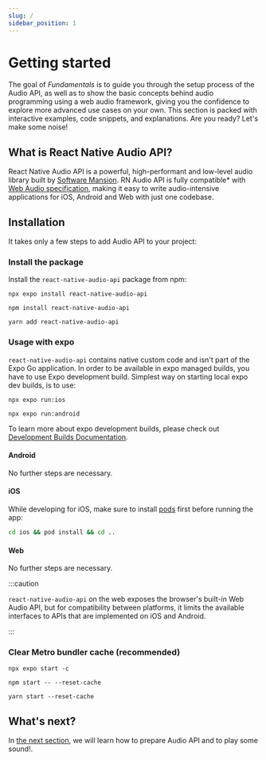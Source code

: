 ```yaml
---
slug: /
sidebar_position: 1
---
```



# Getting started

The goal of _Fundamentals_ is to guide you through the setup process of the Audio API, as well as to show the basic concepts behind audio programming using a web audio framework, giving you the confidence to explore more advanced use cases on your own. This section is packed with interactive examples, code snippets, and explanations. Are you ready? Let's make some noise!

## What is React Native Audio API?

React Native Audio API is a powerful, high-performant and low-level audio library built by [Software Mansion](https://swmansion.com/).
RN Audio API is fully compatible\* with [Web Audio specification](https://developer.mozilla.org/en-US/docs/Web/API/Web_Audio_API), making it easy to write audio-intensive applications for iOS, Android and Web with just one codebase.

## Installation

It takes only a few steps to add Audio API to your project:

### Install the package

Install the `react-native-audio-api` package from npm:

<Tabs groupId="package-managers">
  <TabItem value="expo" label="EXPO" default>

    npx expo install react-native-audio-api

  </TabItem>
  <TabItem value="npm" label="NPM">

    npm install react-native-audio-api

  </TabItem>
  <TabItem value="yarn" label="YARN">

    yarn add react-native-audio-api

  </TabItem>
</Tabs>

### Usage with expo

`react-native-audio-api` contains native custom code and isn't part of the Expo Go application. In order to be available in expo managed builds, you have to use Expo development build. Simplest way on starting local expo dev builds, is to use:

<Tabs groupId="expoStart">
  <TabItem value="ios" label="iOS" default>

    npx expo run:ios

  </TabItem>
  <TabItem value="android" label="Android">

    npx expo run:android

  </TabItem>
</Tabs>

To learn more about expo development builds, please check out [Development Builds Documentation](https://docs.expo.dev/develop/development-builds/introduction/).

#### Android

No further steps are necessary.

#### iOS

While developing for iOS, make sure to install [pods](https://cocoapods.org) first before running the app:

```bash
cd ios && pod install && cd ..
```

#### Web

No further steps are necessary.

:::caution

`react-native-audio-api` on the web exposes the browser's built-in Web Audio API, but for compatibility between platforms, it limits the available interfaces to APIs that are implemented on iOS and Android.

:::

### Clear Metro bundler cache (recommended)

<Tabs groupId="package-managers">
  <TabItem value="expo" label="EXPO" default>

    npx expo start -c

  </TabItem>
  <TabItem value="npm" label="NPM">

    npm start -- --reset-cache

  </TabItem>
  <TabItem value="yarn" label="YARN">

    yarn start --reset-cache

  </TabItem>
</Tabs>

## What's next?

In [the next section](/guides/lets-make-some-noise), we will learn how to prepare Audio API and to play some sound!.
